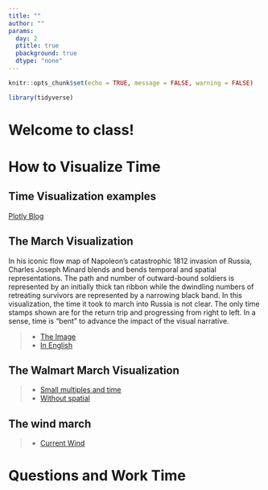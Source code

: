 ```yaml
---
title: ""
author: ""
params:
  day: 2
  ptitle: true
  pbackground: true
  dtype: "none"
---
```


```r
knitr::opts_chunk$set(echo = TRUE, message = FALSE, warning = FALSE)

library(tidyverse)
```

# Welcome to class! {data-background=#e8c35d}

# How to Visualize Time {data-background=#e8c35d}

## Time Visualization examples

[Plotly Blog](https://plotlyblog.tumblr.com/post/117105992082/time-series-graphs-eleven-stunning-ways-you-can)

## The March Visualization

In his iconic flow map of Napoleon's catastrophic 1812 invasion of Russia, Charles Joseph Minard blends and bends temporal and spatial representations. The path and number of outward-bound soldiers is represented by an initially thick tan ribbon while the dwindling numbers of retreating survivors are represented by a narrowing black band. In this visualization, the time it took to march into Russia is not clear. The only time stamps shown are for the return trip and progressing from right to left. In a sense, time is "bent" to advance the impact of the visual narrative.

> - [The Image](http://uxmag.com/sites/default/files/uploads/whitney-its-about-time/Minard.png)
> - [In English](https://en.wikipedia.org/wiki/Charles_Joseph_Minard#/media/File:Minard_Update.png)

## The Walmart March Visualization

> - [Small multiples and time](http://excelcharts.com/wp-content/uploads/2012/06/walmart-growth-micromaps1.png)
> - [Without spatial](http://excelcharts.com/wp-content/uploads/2012/06/walmart-reorderable-matrix.png)

## The wind march

> - [Current Wind](http://hint.fm/wind/)

# Questions and Work Time {data-background=#e8c35d}

<!----------
## Time Before Christ

Summary: It's harder than I thought. Don't worry about it unless you have to.

>- ?as.Date says: "Years before 1CE (aka 1AD) will probably not be handled correctly."
>- [lubridate issue](https://github.com/tidyverse/lubridate/issues/2)
>- [advice on stackoverflow](https://stackoverflow.com/questions/877366/what-is-the-best-way-to-handle-dates-before-christ-in-c-net)

## Dates in R: behind the scenes

[Unix time](https://en.wikipedia.org/wiki/Unix_time) is the number of seconds that have elapsed since the **Unix epoch**, which is January 1 1970.

```
library(lubridate)

as_date(9910)
## [1] "1997-02-18"

as_date(0)
## [1] "1970-01-01"

as_date(-678)
## [1] "1968-02-23"

as.numeric(date("1970-01-01"))
## [1] 0
```

## default lubridate time zone: UTC

[Coordinated Universal Time (UTC)]() is the default time zone in lubridate. If you load date data or convert something to a date without specifiying the time zone, UTC is used.

## Move into R

[code](http://ktoutloud.github.io/classslides/math335/dates_day2_notes.R)
---------------------->
